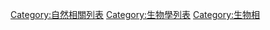 {{cat main|生物相}}

[[Category:自然相關列表|Category:自然相關列表]]
[[Category:生物學列表|Category:生物學列表]]
[[Category:生物相|Category:生物相]]